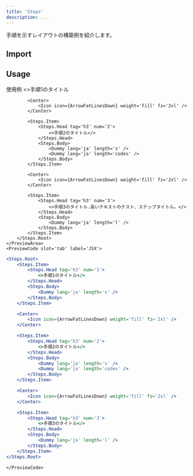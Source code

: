 ```yaml
---
title: 'Steps'
description: ...
---
```




手順を示すレイアウトの構築例を紹介します。


## Import

<ImportSource name='Steps' hasRoot react/>


## Usage

<Preview>
	<PreviewTitle>使用例</PreviewTitle>
	<PreviewArea resize nogrid p='30'>
		<Steps.Root>
			<Steps.Item>
				<Steps.Head tag='h3' num='1'>
					<>手順1のタイトル</>
				</Steps.Head>
				<Steps.Body>
					<Dummy lang='ja' length='s' />
				</Steps.Body>
			</Steps.Item>

			<Center>
				<Icon icon={ArrowFatLinesDown} weight='fill' fz='2xl' />
			</Center>

			<Steps.Item>
				<Steps.Head tag='h3' num='2'>
					<>手順2のタイトル</>
				</Steps.Head>
				<Steps.Body>
					<Dummy lang='ja' length='s' />
					<Dummy lang='ja' length='codes' />
				</Steps.Body>
			</Steps.Item>

			<Center>
				<Icon icon={ArrowFatLinesDown} weight='fill' fz='2xl' />
			</Center>

			<Steps.Item>
				<Steps.Head tag='h3' num='3'>
					<>手順3のタイトル.長いテキストのテスト、ステップタイトル。</>
				</Steps.Head>
				<Steps.Body>
					<Dummy lang='ja' length='l' />
				</Steps.Body>
			</Steps.Item>
		</Steps.Root>
	</PreviewArea>
	<PreviewCode slot='tab' label='JSX'>
```jsx
<Steps.Root>
	<Steps.Item>
		<Steps.Head tag='h3' num='1'>
			<>手順1のタイトル</>
		</Steps.Head>
		<Steps.Body>
			<Dummy lang='ja' length='s' />
		</Steps.Body>
	</Steps.Item>

	<Center>
		<Icon icon={ArrowFatLinesDown} weight='fill' fz='2xl' />
	</Center>

	<Steps.Item>
		<Steps.Head tag='h3' num='2'>
			<>手順2のタイトル</>
		</Steps.Head>
		<Steps.Body>
			<Dummy lang='ja' length='s' />
			<Dummy lang='ja' length='codes' />
		</Steps.Body>
	</Steps.Item>

	<Center>
		<Icon icon={ArrowFatLinesDown} weight='fill' fz='2xl' />
	</Center>

	<Steps.Item>
		<Steps.Head tag='h3' num='3'>
			<>手順3のタイトル</>
		</Steps.Head>
		<Steps.Body>
			<Dummy lang='ja' length='l' />
		</Steps.Body>
	</Steps.Item>
</Steps.Root>
```
	</PreviewCode>
</Preview>

